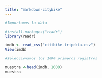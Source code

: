 ```yaml
---
title: "markdown-citybike"
---
```


```r

#Importamos la data 

#install.packages("readr")
library(readr)

imdb <- read_csv("citibike-tripdata.csv")
View(imdb)

```

```r
#Seleccionamos los 1000 primeros registros

muestra <-head(imdb, 1000)
muestra

```

